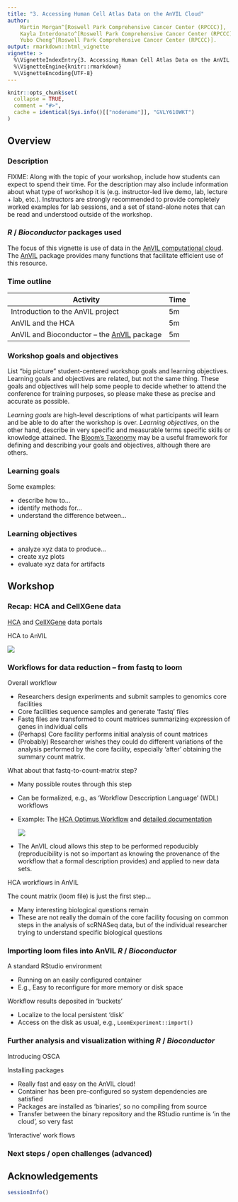 ```yaml
---
title: "3. Accessing Human Cell Atlas Data on the AnVIL Cloud"
author:
    Martin Morgan^[Roswell Park Comprehensive Cancer Center (RPCCC)],
    Kayla Interdonato^[Roswell Park Comprehensive Cancer Center (RPCCC)],
    Yubo Cheng^[Roswell Park Comprehensive Cancer Center (RPCCC)].
output: rmarkdown::html_vignette
vignette: >
  %\VignetteIndexEntry{3. Accessing Human Cell Atlas Data on the AnVIL Cloud}
  %\VignetteEngine{knitr::rmarkdown}
  %\VignetteEncoding{UTF-8}
---
```


```r
knitr::opts_chunk$set(
  collapse = TRUE,
  comment = "#>",
  cache = identical(Sys.info()[["nodename"]], "GVLY610WKT")
)
```

## Overview

### Description

FIXME: Along with the topic of your workshop, include how students can expect
to spend their time. For the description may also include information
about what type of workshop it is (e.g. instructor-led live demo, lab,
lecture + lab, etc.). Instructors are strongly recommended to provide
completely worked examples for lab sessions, and a set of stand-alone
notes that can be read and understood outside of the workshop.

### _R_ / _Bioconductor_ packages used

The focus of this vignette is use of data in the [AnVIL computational
cloud][]. The [AnVIL][] package provides many functions that
facilitate efficient use of this resource.

[hca]: https://bioconductor.org/packages/hca
[cellxgenedp]: https://bioconductor.org/packages/cellxgenedp
[dplyr]: https://cran.r-project.org/package=dplyr
[SingleCellExperiment]: https://bioconductor.org/packages/SingleCellExperiment
[LoomExperiment]: https://bioconductor.org/packages/LoomExperiment
[zellkonverter]: https://bioconductor.org/packages/zellkonverter

[AnVIL computational cloud]: https://anvilproject.org
[AnVIL]: https://bioconductor.org/packages/AnVIL

### Time outline

| Activity                                        | Time |
|-------------------------------------------------|------|
| Introduction to the AnVIL project               |  5m  |
| AnVIL and the HCA                               |  5m  |
| AnVIL and Bioconductor -- the [AnVIL][] package |  5m  |

### Workshop goals and objectives

List "big picture" student-centered workshop goals and learning
objectives. Learning goals and objectives are related, but not the
same thing. These goals and objectives will help some people to decide
whether to attend the conference for training purposes, so please make
these as precise and accurate as possible.

*Learning goals* are high-level descriptions of what
participants will learn and be able to do after the workshop is
over. *Learning objectives*, on the other hand, describe in very
specific and measurable terms specific skills or knowledge
attained. The [Bloom's Taxonomy](#bloom) may be a useful framework
for defining and describing your goals and objectives, although there
are others.

### Learning goals

Some examples:

* describe how to...
* identify methods for...
* understand the difference between...

### Learning objectives

* analyze xyz data to produce...
* create xyz plots
* evaluate xyz data for artifacts

## Workshop

### Recap: HCA and CellXGene data

[HCA][HCADP] and [CellXGene][CXGDP] data portals

[HCADP]: https://data.humancellatlas.org/explore/projects
[CXGDP]: https://cellxgene.cziscience.com/

HCA to AnVIL

![](images/HCAAnVIL.png)

### Workflows for data reduction -- from fastq to loom

Overall workflow

- Researchers design experiments and submit samples to genomics core
  facilities
- Core facilities sequence samples and generate 'fastq' files
- Fastq files are transformed to count matrices summarizing expression
  of genes in individual cells
- (Perhaps) Core facility performs initial analysis of count matrices
- (Probably) Researcher wishes they could do different variations of
  the analysis performed by the core facility, especially 'after'
  obtaining the summary count matrix.

What about that fastq-to-count-matrix step?

- Many possible routes through this step
- Can be formalized, e.g., as 'Workflow Desccription Language' (WDL)
  workflows
- Example: The [HCA Optimus Workflow][HCAOptimus] and [detailed
  documentation][WARPOptimus]

    ![](images/OptimusWorkflow.png)

- The AnVIL cloud allows this step to be performed repoducibly
  (reproducibility is not so important as knowing the provenance of
  the workflow that a formal description provides) and applied to new
  data sets.

[HCAOptimus]: https://data.humancellatlas.org/pipelines/optimus-workflow
[WARPOptimus]: https://broadinstitute.github.io/warp/docs/Pipelines/Optimus_Pipeline/README/

HCA workflows in AnVIL

The count matrix (loom file) is just the first step...

- Many interesting biological questions remain
- These are not really the domain of the core facility focusing on
  common steps in the analysis of scRNASeq data, but of the individual
  researcher trying to understand specific biological questions

### Importing loom files into AnVIL _R_ / _Bioconductor_

A standard RStudio environment

- Running on an easily configured container
- E.g., Easy to reconfigure for more memory or disk space

Workflow results deposited in 'buckets'

- Localize to the local persistent 'disk'
- Access on the disk as usual, e.g., `LoomExperiment::import()`

### Further analysis and visualization withing _R_ / _Bioconductor_

Introducing OSCA

Installing packages

- Really fast and easy on the AnVIL cloud!
- Container has been pre-configured so system dependencies are satisfied
- Packages are installed as 'binaries', so no compiling from source
- Transfer between the binary repository and the RStudio runtime is
  'in the cloud', so very fast

'Interactive' work flows

### Next steps / open challenges (advanced)

## Acknowledgements

```r
sessionInfo()
```
